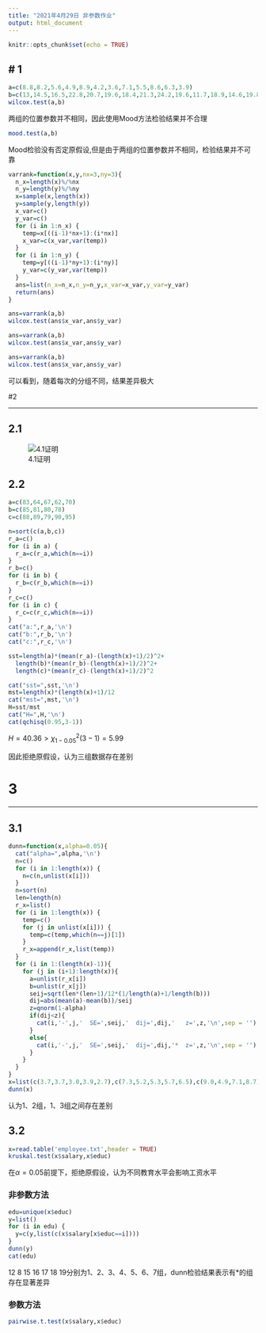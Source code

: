 ```yaml
---
title: "2021年4月29日 非参数作业"
output: html_document
---
```


```r
knitr::opts_chunk$set(echo = TRUE)
```

# 1
---

```r
a=c(8.8,8.2,5.6,4.9,8.9,4.2,3.6,7.1,5.5,8.6,6.3,3.9)
b=c(13,14.5,16.5,22.8,20.7,19.6,18.4,21.3,24.2,19.6,11.7,18.9,14.6,19.8,14.5)
wilcox.test(a,b)
```
两组的位置参数并不相同，因此使用Mood方法检验结果并不合理

```r
mood.test(a,b)
```
Mood检验没有否定原假设,但是由于两组的位置参数并不相同，检验结果并不可靠

```r
varrank=function(x,y,nx=3,ny=3){
  n_x=length(x)%/%nx
  n_y=length(y)%/%ny
  x=sample(x,length(x))
  y=sample(y,length(y))
  x_var=c()
  y_var=c()
  for (i in 1:n_x) {
    temp=x[((i-1)*nx+1):(i*nx)]
    x_var=c(x_var,var(temp))
  }
  for (i in 1:n_y) {
    temp=y[((i-1)*ny+1):(i*ny)]
    y_var=c(y_var,var(temp))
  }
  ans=list(n_x=n_x,n_y=n_y,x_var=x_var,y_var=y_var)
  return(ans)
}

ans=varrank(a,b)
wilcox.test(ans$x_var,ans$y_var)

ans=varrank(a,b)
wilcox.test(ans$x_var,ans$y_var)

ans=varrank(a,b)
wilcox.test(ans$x_var,ans$y_var)
```
可以看到，随着每次的分组不同，结果差异极大

#2

---

## 2.1
![4.1证明]()

## 2.2
```r
a=c(83,64,67,62,70)
b=c(85,81,80,78)
c=c(88,89,79,90,95)

n=sort(c(a,b,c))
r_a=c()
for (i in a) {
  r_a=c(r_a,which(n==i))
}
r_b=c()
for (i in b) {
  r_b=c(r_b,which(n==i))
}
r_c=c()
for (i in c) {
  r_c=c(r_c,which(n==i))
}
cat("a:",r_a,'\n')
cat("b:",r_b,'\n')
cat("c:",r_c,'\n')

sst=length(a)*(mean(r_a)-(length(x)+1)/2)^2+
  length(b)*(mean(r_b)-(length(x)+1)/2)^2+
  length(c)*(mean(r_c)-(length(x)+1)/2)^2

cat("sst=",sst,'\n')
mst=length(x)*(length(x)+1)/12
cat("mst=",mst,'\n')
H=sst/mst
cat("H=",H,'\n')
cat(qchisq(0.95,3-1))
```
$H=40.36>\chi^2_{1-0.05}(3-1)=5.99$

因此拒绝原假设，认为三组数据存在差别

# 3

---

## 3.1

```r
dunn=function(x,alpha=0.05){
  cat("alpha=",alpha,'\n')
  n=c()
  for (i in 1:length(x)) {
    n=c(n,unlist(x[i]))
  }
  n=sort(n)
  len=length(n)
  r_x=list()
  for (i in 1:length(x)) {
    temp=c()
    for (j in unlist(x[i])) {
      temp=c(temp,which(n==j)[1])
    }
    r_x=append(r_x,list(temp))
  }
  for (i in 1:(length(x)-1)){
    for (j in (i+1):length(x)){
      a=unlist(r_x[i])
      b=unlist(r_x[j])
      seij=sqrt(len*(len+1)/12*(1/length(a)+1/length(b)))
      dij=abs(mean(a)-mean(b))/seij
      z=qnorm(1-alpha)
      if(dij<z){
        cat(i,'-',j,'  SE=',seij,'  dij=',dij,'   z=',z,'\n',sep = '')
      }
      else{
        cat(i,'-',j,'  SE=',seij,'  dij=',dij,'*  z=',z,'\n',sep = '')
      }
    }
  }
}
x=list(c(3.7,3.7,3.0,3.9,2.7),c(7.3,5.2,5.3,5.7,6.5),c(9.0,4.9,7.1,8.7))
dunn(x)
```

认为1、2组，1、3组之间存在差别

## 3.2

```r
x=read.table('employee.txt',header = TRUE)
kruskal.test(x$salary,x$educ)
```

在$\alpha=0.05$前提下，拒绝原假设，认为不同教育水平会影响工资水平

### 非参数方法

```r
edu=unique(x$educ)
y=list()
for (i in edu) {
  y=c(y,list(c(x$salary[x$educ==i])))
}
dunn(y)
cat(edu)
```
12 8 15 16 17 18 19分别为1、2、3、4、5、6、7组，dunn检验结果表示有*的组存在显著差异

### 参数方法

```r
pairwise.t.test(x$salary,x$educ)
```

